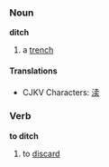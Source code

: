 ===Noun===
'''ditch'''

# a [[trench]]

====Translations====
*CJKV Characters: [[渎]]

===Verb===
'''to ditch'''

# to [[discard]]